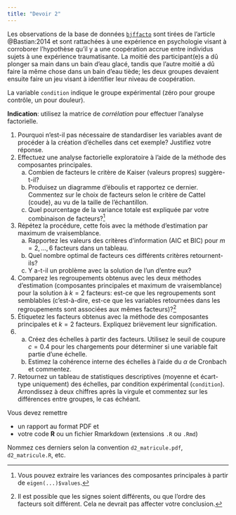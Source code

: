 ```yaml
---
title: "Devoir 2"
---
```


Les observations de la base de données [`bjffacto`](https://lbelzile.github.io/hecmulti/reference/bjffacto.html) sont tirées de l'article @Bastian:2014 et sont rattachées à une expérience en psychologie visant à corroborer l'hypothèse qu'il y a une coopération accrue entre individus sujets à une expérience traumatisante. La moitié des participant(e)s a dû plonger sa main dans un bain d'eau glacé, tandis que l'autre moitié a dû faire la même chose dans un bain d'eau tiède; les deux groupes devaient ensuite faire un jeu visant à identifier leur niveau de coopération.

La variable `condition` indique le groupe expérimental (zéro pour groupe contrôle, un pour douleur).

**Indication**: utilisez la matrice de *corrélation* pour effectuer l'analyse factorielle.

1. Pourquoi n'est-il pas nécessaire de standardiser les variables avant de procéder à la création d'échelles dans cet exemple? Justifiez votre réponse.
2. Effectuez une analyse factorielle exploratoire à l'aide de la méthode des composantes principales. 
    a. Combien de facteurs le critère de Kaiser (valeurs propres) suggère-t-il?
    b. Produisez un diagramme d'éboulis et rapportez ce dernier. Commentez sur le choix de facteurs selon le critère de Cattel (coude), au vu de la taille de l'échantillon.
    c. Quel pourcentage de la variance totale est expliquée par votre combinaison de facteurs?^[Vous pouvez extraire les variances des composantes principales à partir de `eigen(...)$values`.]
3. Répétez la procédure, cette fois avec la méthode d'estimation par maximum de vraisemblance. 
    a. Rapportez les valeurs des critères d'information (AIC et BIC) pour $m=2, \ldots, 6$ facteurs dans un tableau. 
    b. Quel nombre optimal de facteurs ces différents critères retournent-ils? 
    c. Y a-t-il un problème avec la solution de l'un d'entre eux?
4. Comparez les regroupements obtenus avec les deux méthodes d'estimation (composantes principales et maximum de vraisemblance) pour la solution à $k=2$ facteurs: est-ce que les regroupements sont semblables (c'est-à-dire, est-ce que les variables retournées dans les regroupements sont associées aux mêmes facteurs)?^[Il est possible que les signes soient différents, ou que l'ordre des facteurs soit différent. Cela ne devrait pas affecter votre conclusion.]
5.  Étiquetez les facteurs obtenus avec la méthode des composantes principales et $k=2$ facteurs. Expliquez brièvement leur signification. 
6. 
   a. Créez des échelles à partir des facteurs. Utilisez le seuil de coupure $c=0.4$ pour les chargements pour déterminer si une variable fait partie d'une échelle. 
   b. Estimez la cohérence interne des échelles à l'aide du $\alpha$ de Cronbach et commentez.
7. Retournez un tableau de statistiques descriptives (moyenne et écart-type uniquement) des échelles, par condition expérimental (`condition`). Arrondissez à deux chiffres après la virgule et commentez sur les différences entre groupes, le cas échéant.

Vous devez remettre 

- un rapport au format PDF et 
- votre code **R** ou un fichier Rmarkdown (extensions `.R` ou `.Rmd`)

Nommez ces derniers selon la convention `d2_matricule.pdf`, `d2_matricule.R`, etc.
